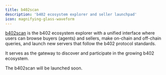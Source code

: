 ```yaml
---
title: b402scan
description: 'b402 ecosystem explorer and seller launchpad'
icon: magnifying-glass-waveform
---
```


[b402scan](https://b402scan.ai) is the b402 ecosystem explorer with a unified interface where users can browse buyers (agents) and sellers, make on-chain and off-chain queries, and launch new servers that follow the b402 protocol standards. 

It serves as the gateway to discover and participate in the growing b402 ecosystem. 

The b402scan will be launched soon.
